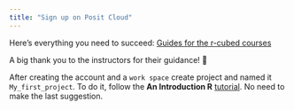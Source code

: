 ```yaml
---
title: "Sign up on Posit Cloud"
---
```



Here’s everything you need to succeed: [Guides for the r-cubed courses](https://guides.rostools.org/posit-cloud)

A big thank you to the instructors for their guidance! 👏


After creating the account and a `work space` create project and named it `My_first_project`. To do it, follow the **An Introduction R** [tutorial](https://intro2r.com/rsprojs.html). No need to make the last suggestion.